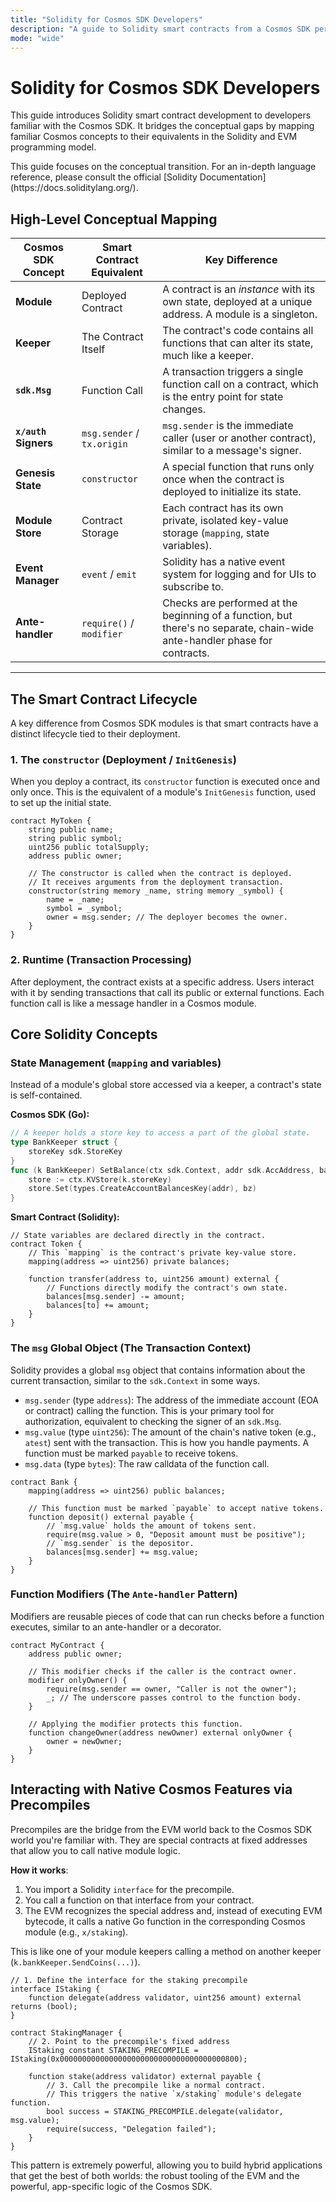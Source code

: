 ```yaml
---
title: "Solidity for Cosmos SDK Developers"
description: "A guide to Solidity smart contracts from a Cosmos SDK perspective, mapping core concepts like modules, keepers, and messages to their Solidity equivalents."
mode: "wide"
---
```


# Solidity for Cosmos SDK Developers

This guide introduces Solidity smart contract development to developers familiar with the Cosmos SDK. It bridges the conceptual gaps by mapping familiar Cosmos concepts to their equivalents in the Solidity and EVM programming model.

<Info>
This guide focuses on the conceptual transition. For an in-depth language reference, please consult the official [Solidity Documentation](https://docs.soliditylang.org/).
</Info>

## High-Level Conceptual Mapping

| Cosmos SDK Concept | Smart Contract Equivalent | Key Difference |
|--------------------|---------------------------|----------------|
| **Module** | Deployed Contract | A contract is an *instance* with its own state, deployed at a unique address. A module is a singleton. |
| **Keeper** | The Contract Itself | The contract's code contains all functions that can alter its state, much like a keeper. |
| **`sdk.Msg`** | Function Call | A transaction triggers a single function call on a contract, which is the entry point for state changes. |
| **`x/auth` Signers** | `msg.sender` / `tx.origin` | `msg.sender` is the immediate caller (user or another contract), similar to a message's signer. |
| **Genesis State** | `constructor` | A special function that runs only once when the contract is deployed to initialize its state. |
| **Module Store** | Contract Storage | Each contract has its own private, isolated key-value storage (`mapping`, state variables). |
| **Event Manager** | `event` / `emit` | Solidity has a native event system for logging and for UIs to subscribe to. |
| **Ante-handler** | `require()` / `modifier` | Checks are performed at the beginning of a function, but there's no separate, chain-wide ante-handler phase for contracts. |

---

## The Smart Contract Lifecycle

A key difference from Cosmos SDK modules is that smart contracts have a distinct lifecycle tied to their deployment.

### 1. The `constructor` (Deployment / `InitGenesis`)

When you deploy a contract, its `constructor` function is executed once and only once. This is the equivalent of a module's `InitGenesis` function, used to set up the initial state.

```solidity
contract MyToken {
    string public name;
    string public symbol;
    uint256 public totalSupply;
    address public owner;

    // The constructor is called when the contract is deployed.
    // It receives arguments from the deployment transaction.
    constructor(string memory _name, string memory _symbol) {
        name = _name;
        symbol = _symbol;
        owner = msg.sender; // The deployer becomes the owner.
    }
}
```

### 2. Runtime (Transaction Processing)

After deployment, the contract exists at a specific address. Users interact with it by sending transactions that call its public or external functions. Each function call is like a message handler in a Cosmos module.

## Core Solidity Concepts

### State Management (`mapping` and variables)

Instead of a module's global store accessed via a keeper, a contract's state is self-contained.

**Cosmos SDK (Go):**
```go
// A keeper holds a store key to access a part of the global state.
type BankKeeper struct {
    storeKey sdk.StoreKey
}
func (k BankKeeper) SetBalance(ctx sdk.Context, addr sdk.AccAddress, balance sdk.Coin) {
    store := ctx.KVStore(k.storeKey)
    store.Set(types.CreateAccountBalancesKey(addr), bz)
}
```

**Smart Contract (Solidity):**
```solidity
// State variables are declared directly in the contract.
contract Token {
    // This `mapping` is the contract's private key-value store.
    mapping(address => uint256) private balances;

    function transfer(address to, uint256 amount) external {
        // Functions directly modify the contract's own state.
        balances[msg.sender] -= amount;
        balances[to] += amount;
    }
}
```

### The `msg` Global Object (The Transaction Context)

Solidity provides a global `msg` object that contains information about the current transaction, similar to the `sdk.Context` in some ways.

-   `msg.sender` (type `address`): The address of the immediate account (EOA or contract) calling the function. This is your primary tool for authorization, equivalent to checking the signer of an `sdk.Msg`.
-   `msg.value` (type `uint256`): The amount of the chain's native token (e.g., `atest`) sent with the transaction. This is how you handle payments. A function must be marked `payable` to receive tokens.
-   `msg.data` (type `bytes`): The raw calldata of the function call.

```solidity
contract Bank {
    mapping(address => uint256) public balances;

    // This function must be marked `payable` to accept native tokens.
    function deposit() external payable {
        // `msg.value` holds the amount of tokens sent.
        require(msg.value > 0, "Deposit amount must be positive");
        // `msg.sender` is the depositor.
        balances[msg.sender] += msg.value;
    }
}
```

### Function Modifiers (The `Ante-handler` Pattern)

Modifiers are reusable pieces of code that can run checks before a function executes, similar to an ante-handler or a decorator.

```solidity
contract MyContract {
    address public owner;

    // This modifier checks if the caller is the contract owner.
    modifier onlyOwner() {
        require(msg.sender == owner, "Caller is not the owner");
        _; // The underscore passes control to the function body.
    }

    // Applying the modifier protects this function.
    function changeOwner(address newOwner) external onlyOwner {
        owner = newOwner;
    }
}
```

## Interacting with Native Cosmos Features via Precompiles

Precompiles are the bridge from the EVM world back to the Cosmos SDK world you're familiar with. They are special contracts at fixed addresses that allow you to call native module logic.

**How it works**:
1.  You import a Solidity `interface` for the precompile.
2.  You call a function on that interface from your contract.
3.  The EVM recognizes the special address and, instead of executing EVM bytecode, it calls a native Go function in the corresponding Cosmos module (e.g., `x/staking`).

This is like one of your module keepers calling a method on another keeper (`k.bankKeeper.SendCoins(...)`).

```solidity
// 1. Define the interface for the staking precompile
interface IStaking {
    function delegate(address validator, uint256 amount) external returns (bool);
}

contract StakingManager {
    // 2. Point to the precompile's fixed address
    IStaking constant STAKING_PRECOMPILE = IStaking(0x0000000000000000000000000000000000000800);

    function stake(address validator) external payable {
        // 3. Call the precompile like a normal contract.
        // This triggers the native `x/staking` module's delegate function.
        bool success = STAKING_PRECOMPILE.delegate(validator, msg.value);
        require(success, "Delegation failed");
    }
}
```
This pattern is extremely powerful, allowing you to build hybrid applications that get the best of both worlds: the robust tooling of the EVM and the powerful, app-specific logic of the Cosmos SDK.